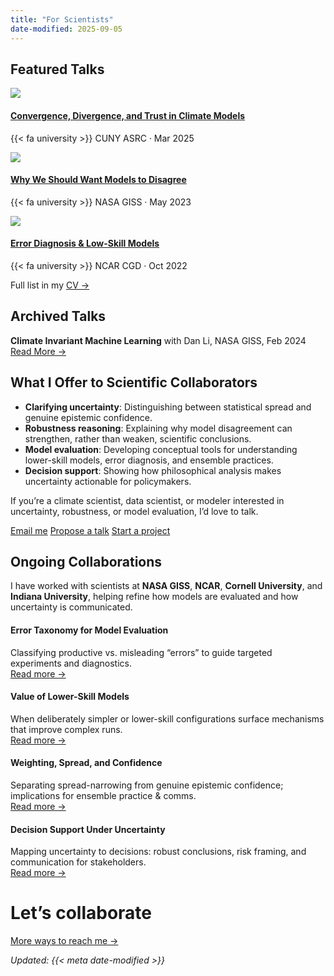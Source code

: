 ```yaml
---
title: "For Scientists"
date-modified: 2025-09-05
---
```


## Featured Talks

:::{.grid .gap-4}

::: {.g-col-12 .g-col-md-4 .section-card .text-reset}
[![](talks/cuny-esi-convergence-trust-2025.jpg){.talk-thumb}](talks/cuny-esi-convergence-trust-2025.qmd)

#### [Convergence, Divergence, and Trust in Climate Models](talks/cuny-esi-convergence-trust-2025.qmd){.talk-title}
::: {.talk-meta}
{{< fa university >}} CUNY ASRC · Mar 2025
:::
:::

::: {.g-col-12 .g-col-md-4 .section-card .text-reset}
[![](talks/nasa-giss-disagreement-2023.jpg){.talk-thumb}](talks/nasa-giss-disagreement-2023.qmd)

#### [Why We Should Want Models to Disagree](talks/nasa-giss-disagreement-2023.qmd){.talk-title}
::: {.talk-meta}
{{< fa university >}} NASA GISS · May 2023
:::
:::

::: {.g-col-12 .g-col-md-4 .section-card .text-reset}
[![](talks/ncar-cgd-error-taxonomy-2022.png){.talk-thumb}](talks/ncar-cgd-error-taxonomy-2022.qmd)

#### [Error Diagnosis & Low-Skill Models](talks/ncar-cgd-error-taxonomy-2022.qmd){.talk-title}
::: {.talk-meta}
{{< fa university >}} NCAR CGD · Oct 2022
:::
:::

:::

<div class="mt-3 text-muted small text-end">
Full list in my [CV →](about.qmd)
</div>

## Archived Talks

**Climate Invariant Machine Learning** with Dan Li, NASA GISS, Feb 2024     [Read More →](talks/nasa-giss-ml-2024.qmd)

## What I Offer to Scientific Collaborators

- **Clarifying uncertainty**: Distinguishing between statistical spread and genuine epistemic confidence.  
- **Robustness reasoning**: Explaining why model disagreement can strengthen, rather than weaken, scientific conclusions.  
- **Model evaluation**: Developing conceptual tools for understanding lower-skill models, error diagnosis, and ensemble practices.  
- **Decision support**: Showing how philosophical analysis makes uncertainty actionable for policymakers.  

::: {.callout .callout-note .mb-5 .mt-5}
If you’re a climate scientist, data scientist, or modeler interested in uncertainty, robustness, or model evaluation, I’d love to talk.

[Email me](mailto:ryan.oloughlin@qc.cuny.edu){.btn .btn-primary .me-2}
[Propose a talk](contact.qmd#speaking){.btn .btn-outline-primary .me-2}
[Start a project](contact.qmd#collaboration){.btn .btn-outline-secondary}
:::

## Ongoing Collaborations

I have worked with scientists at **NASA GISS**, **NCAR**, **Cornell University**, and **Indiana University**, helping refine how models are evaluated and how uncertainty is communicated. 

:::{.grid .gap-2}

::: {.g-col-12 .g-col-md-6}
::: {.section-card }
#### Error Taxonomy for Model Evaluation
Classifying productive vs. misleading “errors” to guide targeted experiments and diagnostics.  
[Read more →](projects/error-taxonomy.qmd)
:::
:::

::: {.g-col-12 .g-col-md-6}
::: {.section-card }
#### Value of Lower-Skill Models
When deliberately simpler or lower-skill configurations surface mechanisms that improve complex runs.  
[Read more →](projects/lower-skill-models.qmd)
:::
:::

::: {.g-col-12 .g-col-md-6}
::: {.section-card }
#### Weighting, Spread, and Confidence
Separating spread-narrowing from genuine epistemic confidence; implications for ensemble practice & comms.  
[Read more →](projects/weighting-and-uncertainty.qmd)
:::
:::

::: {.g-col-12 .g-col-md-6}
::: {.section-card }
#### Decision Support Under Uncertainty
Mapping uncertainty to decisions: robust conclusions, risk framing, and communication for stakeholders.  
[Read more →](projects/decision-support.qmd)
:::
:::

::: 

# Let’s collaborate

[More ways to reach me →](contact.qmd){.btn .btn-outline-primary}

*Updated: {{< meta date-modified >}}*
